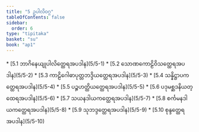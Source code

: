 ```yaml
---
title: "5 ဥပါလိဝဂ္ဂ"
tableOfContents: false
sidebar:
  order: 6
type: "tipitaka"
basket: "su"
book: "ap1"
---
```



<DynamicBreadcrumb />



<TableOfContents book="ap1" section="5">
* [5.1 ဘာဂိနေယျုပါလိတ္ထေရအပဒါန](5/5-1)
* [5.2 သောဏကောဠိဝိသတ္ထေရအပဒါန](5/5-2)
* [5.3 ကာဠိဂေါဓာပုတ္တဘဒ္ဒိယတ္ထေရအပဒါန](5/5-3)
* [5.4 သန္နိဋ္ဌာပကတ္ထေရအပဒါန](5/5-4)
* [5.5 ပဉ္စဟတ္ထိယတ္ထေရအပဒါန](5/5-5)
* [5.6 ပဒုမစ္ဆဒနိယတ္ထေရအပဒါန](5/5-6)
* [5.7 သယနဒါယကတ္ထေရအပဒါန](5/5-7)
* [5.8 စင်္ကမနဒါယကတ္ထေရအပဒါန](5/5-8)
* [5.9 သုဘဒ္ဒတ္ထေရအပဒါန](5/5-9)
* [5.10 စုန္ဒတ္ထေရအပဒါန](5/5-10)
</TableOfContents>